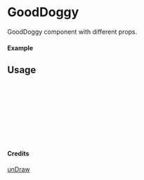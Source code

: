 
<Meta of={GoodDoggy} title="unDraw/GoodDoggy" />

# GoodDoggy

GoodDoggy component with different props.

#### Example

<Canvas of={GoodDoggy.Primary} />

## Usage

```ts
import { GoodDoggy } from "yadl-ui";

const Example = () => {
  return (
      <GoodDoggy />
  );
};

export default Example;
```

#### Credits
[unDraw](https://undraw.co/illustrations)
